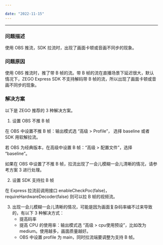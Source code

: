 ```yaml
---

date: "2022-11-15"
---
```


<Title>如何处理使用 OBS 推流，SDK 拉流时出现画面卡顿或音画不同步的问题？</Title>



- - -

### 问题描述

使用 OBS 推流，SDK 拉流时，出现了画面卡顿或音画不同步的现象。

### 问题原因

使用 OBS 推流时，推了带 B 帧的流。带 B 帧的流在直播场景下延迟很大，默认情况下，ZEGO Express SDK 不支持解码带 B 帧的流，所以出现了画面卡顿或音画不同步的现象。

### 解决方案

以下是 ZEGO 推荐的 3 种解决方案。

1. 设置 OBS 不推 B 帧

在 OBS 中设置不推 B 帧：输出模式选 “高级 > Profile”， 选择 baseline 或者 SDK 用软解拉流。

若 OBS 为经典版本，在高级中设置 B 帧：“高级 > 配置文件”，选择 “baseline”。

<Note title="说明">


如果在 OBS 中设置了不推 B 帧，拉流出现了一会儿模糊一会儿清晰的情况，请参考方案 3 进行处理。  

</Note>




2. 设置 SDK 支持拉 B 帧

在 Express 拉流前调用接口 enableCheckPoc(false)，requireHardwareDecoder(false) 则可以拉 B 帧的视频流。

3. 出现一会儿模糊一会儿清晰的情况，可能是因为画面复杂码率编不过来导致的，有以下 3 种解决方式：
   - 提高码率
   - 提高 CPU 的使用率：输出模式选 “高级 > cpu使用预设”，比如改为 medium。使用越多，画面质量越好。
   - OBS 中设置 profile 为 main，同时拉流端要调整为支持 B 帧。






